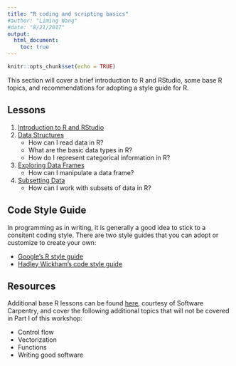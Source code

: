 ```yaml
---
title: "R coding and scripting basics"
#author: "Liming Wang"
#date: "8/21/2017"
output: 
  html_document:
    toc: true
---
```


```r
knitr::opts_chunk$set(echo = TRUE)
```
This section will cover a brief introduction to R and RStudio, some base R topics, and recommendations for adopting a style guide for R. 

## Lessons
1. [Introduction to R and RStudio](http://swcarpentry.github.io/r-novice-gapminder/01-rstudio-intro/)
1. [Data Structures](http://swcarpentry.github.io/r-novice-gapminder/04-data-structures-part1/index.html)
    - How can I read data in R?
    - What are the basic data types in R?
    - How do I represent categorical information in R?
1. [Exploring Data Frames](http://swcarpentry.github.io/r-novice-gapminder/05-data-structures-part2/index.html)
    - How can I manipulate a data frame?
1. [Subsetting Data](http://swcarpentry.github.io/r-novice-gapminder/06-data-subsetting/index.html)
    - How can I work with subsets of data in R?

## Code Style Guide

In programming as in writing, it is generally a good idea to stick to a consitent coding style. There are two style guides that you can adopt or customize to create your own:

- [Google's R style guide](https://google.github.io/styleguide/Rguide.xml)
- [Hadley Wickham's code style guide](http://adv-r.had.co.nz/Style.html)

## Resources
Additional base R lessons can be found [here](http://swcarpentry.github.io/r-novice-gapminder/), courtesy of Software Carpentry, and cover the following additional topics that will not be covered in Part I of this workshop:

- Control flow
- Vectorization
- Functions
- Writing good software